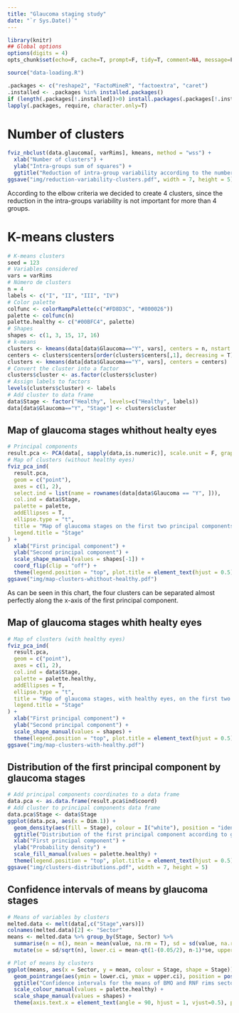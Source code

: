 ```yaml
---
title: "Glaucoma staging study"
date: "`r Sys.Date()`"
---
```


```r
library(knitr)
## Global options
options(digits = 4)
opts_chunk$set(echo=F, cache=T, prompt=F, tidy=T, comment=NA, message=F, warning=F, dev="png", dev.args=list(type="cairo"), dpi=300)
```

```r
source("data-loading.R")
```

```r
.packages <- c("reshape2", "FactoMineR", "factoextra", "caret")
.installed <- .packages %in% installed.packages()
if (length(.packages[!.installed])>0) install.packages(.packages[!.installed])
lapply(.packages, require, character.only=T)
```

# Number of clusters

```r
fviz_nbclust(data.glaucoma[, varRims], kmeans, method = "wss") + 
  xlab("Number of clusters") + 
  ylab("Intra-groups sum of squares") + 
  ggtitle("Reduction of intra-group variability according to the number of clusters")
ggsave("img/reduction-variability-clusters.pdf", width = 7, height = 5)
```

According to the elbow criteria we decided to create 4 clusters, since the reduction in the intra-groups variability is not important for more than 4 groups.

# K-means clusters

```r
# K-means clusters
seed = 123
# Variables considered
vars = varRims
# Número de clusters
n = 4
labels <- c("I", "II", "III", "IV")
# Color palette
colfunc <- colorRampPalette(c("#FD8D3C", "#800026"))
palette <- colfunc(n)
palette.healthy <- c("#00BFC4", palette)
# Shapes
shapes <- c(1, 3, 15, 17, 16)
# k-means
clusters <- kmeans(data[data$Glaucoma=="Y", vars], centers = n, nstart = 25)
centers <- clusters$centers[order(clusters$centers[,1], decreasing = T),]
clusters <- kmeans(data[data$Glaucoma=="Y", vars], centers = centers)
# Convert the cluster into a factor
clusters$cluster <- as.factor(clusters$cluster)
# Assign labels to factors
levels(clusters$cluster) <- labels
# Add cluster to data frame
data$Stage <- factor("Healthy", levels=c("Healthy", labels))
data[data$Glaucoma=="Y", "Stage"] <- clusters$cluster
```

## Map of glaucoma stages whithout healty eyes

```r
# Principal components
result.pca <- PCA(data[, sapply(data,is.numeric)], scale.unit = F, graph=F) 
# Map of clusters (without healthy eyes)
fviz_pca_ind(
  result.pca,
  geom = c("point"),
  axes = c(1, 2),
  select.ind = list(name = rownames(data[data$Glaucoma == "Y", ])),
  col.ind = data$Stage,
  palette = palette,
  addEllipses = T,
  ellipse.type = "t",
  title = "Map of glaucoma stages on the first two principal components",
  legend.title = "Stage"
) +
  xlab("First principal component") +
  ylab("Second principal component") +
  scale_shape_manual(values = shapes[-1]) +
  coord_flip(clip = "off") +
  theme(legend.position = "top", plot.title = element_text(hjust = 0.5))
ggsave("img/map-clusters-whithout-healthy.pdf")
```

As can be seen in this chart, the four clusters can be separated almost perfectly along the x-axis of the first principal component. 

## Map of glaucoma stages whith healty eyes

```r
# Map of clusters (with healthy eyes)
fviz_pca_ind(
  result.pca,
  geom = c("point"),
  axes = c(1, 2),
  col.ind = data$Stage,
  palette = palette.healthy,
  addEllipses = T,
  ellipse.type = "t",
  title = "Map of glaucoma stages, with healthy eyes, on the first two principal components",
  legend.title = "Stage"
) +
  xlab("First principal component") +
  ylab("Second principal component") +
  scale_shape_manual(values = shapes) +
  theme(legend.position = "top", plot.title = element_text(hjust = 0.5))
ggsave("img/map-clusters-with-healthy.pdf")
```

## Distribution of the first principal component by glaucoma stages

```r
# Add principal components coordinates to a data frame
data.pca <- as.data.frame(result.pca$ind$coord)
# Add cluster to principal components data frame
data.pca$Stage <- data$Stage
ggplot(data.pca, aes(x = Dim.1)) +
  geom_density(aes(fill = Stage), colour = I("white"), position = "identity", alpha = .5) + 
  ggtitle("Distribution of the first principal component according to glaucoma stages") +
  xlab("First principal component") +
  ylab("Probability density") +
  scale_fill_manual(values = palette.healthy) +
  theme(legend.position = "top", plot.title = element_text(hjust = 0.5))
ggsave("img/clusters-distributions.pdf", width = 7, height = 5)
```

## Confidence intervals of means by glaucoma stages

```r
# Means of variables by clusters
melted.data <- melt(data[,c("Stage",vars)])
colnames(melted.data)[2] <- "Sector" 
means <- melted.data %>% group_by(Stage, Sector) %>% 
  summarise(n = n(), mean = mean(value, na.rm = T), sd = sd(value, na.rm = T))  %>%
  mutate(se = sd/sqrt(n), lower.ci = mean-qt(1-(0.05/2), n-1)*se, upper.ci = mean+qt(1-(0.05/2), n-1)*se)

# Plot of means by clusters
ggplot(means, aes(x = Sector, y = mean, colour = Stage, shape = Stage)) +
  geom_pointrange(aes(ymin = lower.ci, ymax = upper.ci), position = position_dodge(width = 0.5)) +
  ggtitle("Confidence intervals for the means of BMO and RNF rims sectors by stages") +
  scale_colour_manual(values = palette.healthy) +
  scale_shape_manual(values = shapes) +
  theme(axis.text.x = element_text(angle = 90, hjust = 1, vjust=0.5), plot.title = element_text(hjust = 0.5))
```





